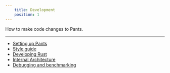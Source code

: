```yaml
---
    title: Development
    position: 1
---
```


How to make code changes to Pants.

---

* [Setting up Pants](./setting-up-pants.mdx)
* [Style guide](./style-guide.mdx)
* [Developing Rust](./developing-rust.mdx)
* [Internal Architecture](./internal-architecture.mdx)
* [Debugging and benchmarking](./debugging-and-benchmarking.mdx)